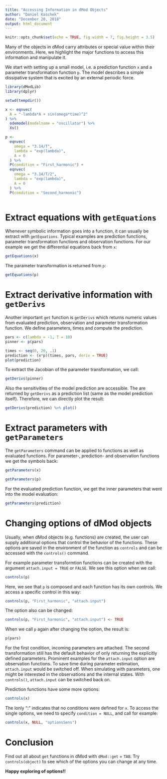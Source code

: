 ```yaml
---
title: "Accessing Information in dMod Objects"
author: "Daniel Kaschek"
date: "December 20, 2018"
output: html_document
---
```



```r
knitr::opts_chunk$set(echo = TRUE, fig.width = 7, fig.height = 3.5)
```


Many of the objects in dMod carry attributes or special value within their environments. Here, we highlight the major functions to access this information and manipulate it.

We start with setting up a small model, i.e. a prediction function `x` and a parameter transformation function `p`. The model describes a simple dissipative system that is excited by an external periodic force.

```r

library(dModLib)
library(dplyr)

setwd(tempdir())

x <- eqnvec(
  A = "-lambda*A + sin(omega*time)^2"
) %>% 
  odemodel(modelname = "oscillator") %>% 
  Xs()

p <- 
  eqnvec(
    omega = "3.14/T",
    lambda = "exp(lambda)",
    A = 0
  ) %>% 
  P(condition = "First_harmonic") +
  eqnvec(
    omega = "3.14/T/2",
    lambda = "exp(lambda)",
    A = 0
  ) %>% 
  P(condition = "Second_harmonic")
  

```

# Extract equations with `getEquations`

Whenever symbolic information goes into a function, it can usually be extract with `getEquations`. Typical examples are prediction functions, parameter transformation functions and observation functions. For our example we get the differential equations back from `x`:

```r

getEquations(x)

```

The parameter transformation is returned from `p`:

```r
getEquations(p)
```

# Extract derivative information with `getDerivs`

Another important `get` function is `getDerivs` which returns numeric values from evaluated prediction, observation and parameter transformation function. We define parameters, times and compute the prediction.

```r
pars <- c(lambda = -1, T = 10)
pinner <- p(pars)

times <- seq(0, 20, .1)
prediction <- (x*p)(times, pars, deriv = TRUE)
plot(prediction)

```

To extract the Jacobian of the parameter transformation, we call:

```r

getDerivs(pinner)

```

Also the sensitivities of the model prediction are accessible. The are returned by `getDerivs` as a prediction list (same as the model prediction itself). Therefore, we can directly plot the result:

```r
getDerivs(prediction) %>% plot()
```

# Extract parameters with `getParameters`

The `getParameters` command can be applied to functions as well as evaluated functions. For parameter-, prediction- and observation functions we get the symbols back:

```r
getParameters(x)
```

```r
getParameters(p)
```

For the evaluated prediction function, we get the inner parameters that went into the model evaluation:

```r
getParameters(prediction)
```

# Changing options of dMod objects

Usually, when dMod objects (e.g. functions) are created, the user can supply additional options that control the behavior of the functions. These options are saved in the environment of the function as `controls` and can be accessed with the `controls()` command.

For example parameter transformtion functions can be created with the argument `attach.input = TRUE` or `FALSE`. We see this option when we call:


```r
controls(p)
```

Here, we see that `p` is composed and each function has its own controls. We access a specific control in this way:

```r
controls(p, "First_harmonic", "attach.input")
```

The option also can be changed:

```r
controls(p, "First_harmonic", "attach.input") <- TRUE
```

When we call `p` again after changing the option, the result is:

```r
p(pars)
```
For the first condition, incoming parameters are attached. The second transformation still has the default behavior of only returning the explicitly defined parameters. Prominent examples for the `attach.input` option are observation functions. To save time during parameter estimation, `attach.input` would be switched off. When simulating with parameters, one might be interested in the observations and the internal states. With `controls()`, `attach.input` can be switched back on.


Prediction functions have some more options:
```r
controls(x)
```
The lonly ":" indicates that no conditions were defined for `x`. To access the single options, we need to specify `condition = NULL`, and call for example:

```r
controls(x, NULL, "optionsSens")
```

# Conclusion

Find out all about `get` functions in dMod with `dMod::get` + `TAB`. Try `controls(object)` to see which of the options you can change at any time.

**Happy exploring of options!!**
